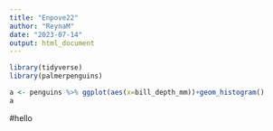 ```yaml
---
title: "Enpove22"
author: "ReynaM"
date: "2023-07-14"
output: html_document
---
```


```r
library(tidyverse)
library(palmerpenguins)
```

```r
a <- penguins %>% ggplot(aes(x=bill_depth_mm))+geom_histogram()
a
```
#hello
